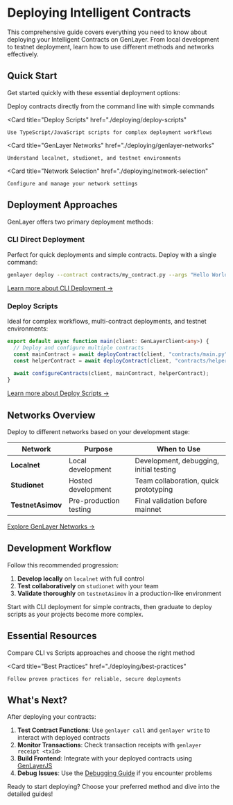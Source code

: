 
# Deploying Intelligent Contracts

This comprehensive guide covers everything you need to know about deploying your Intelligent Contracts on GenLayer. From local development to testnet deployment, learn how to use different methods and networks effectively.

## Quick Start

Get started quickly with these essential deployment options:

<Cards>
  <Card 
    title="CLI Deployment" 
    href="./deploying/cli-deployment"
  >
    Deploy contracts directly from the command line with simple commands
  </Card>
  
  <Card 
    title="Deploy Scripts" 
    href="./deploying/deploy-scripts"
  >
    Use TypeScript/JavaScript scripts for complex deployment workflows
  </Card>
  
  <Card 
    title="GenLayer Networks" 
    href="./deploying/genlayer-networks"
  >
    Understand localnet, studionet, and testnet environments
  </Card>
  
  <Card 
    title="Network Selection" 
    href="./deploying/network-selection"
  >
    Configure and manage your network settings
  </Card>
</Cards>

## Deployment Approaches

GenLayer offers two primary deployment methods:

### CLI Direct Deployment
Perfect for quick deployments and simple contracts. Deploy with a single command:

```bash
genlayer deploy --contract contracts/my_contract.py --args "Hello World" 42
```

[Learn more about CLI Deployment →](./deploying/cli-deployment)

### Deploy Scripts
Ideal for complex workflows, multi-contract deployments, and testnet environments:

```typescript
export default async function main(client: GenLayerClient<any>) {
  // Deploy and configure multiple contracts
  const mainContract = await deployContract(client, "contracts/main.py", []);
  const helperContract = await deployContract(client, "contracts/helper.py", [mainContract]);
  
  await configureContracts(client, mainContract, helperContract);
}
```

[Learn more about Deploy Scripts →](./deploying/deploy-scripts)

## Networks Overview

Deploy to different networks based on your development stage:

| Network | Purpose | When to Use |
|---------|---------|-------------|
| **Localnet** | Local development | Development, debugging, initial testing |
| **Studionet** | Hosted development | Team collaboration, quick prototyping |
| **TestnetAsimov** | Pre-production testing | Final validation before mainnet |

[Explore GenLayer Networks →](./deploying/genlayer-networks)

## Development Workflow

Follow this recommended progression:

1. **Develop locally** on `localnet` with full control
2. **Test collaboratively** on `studionet` with your team  
3. **Validate thoroughly** on `testnetAsimov` in a production-like environment

<Callout emoji="💡">
  Start with CLI deployment for simple contracts, then graduate to deploy scripts as your projects become more complex.
</Callout>

## Essential Resources

<Cards>
  <Card 
    title="Deployment Methods" 
    href="./deploying/deployment-methods"
  >
    Compare CLI vs Scripts approaches and choose the right method
  </Card>
  
  <Card 
    title="Best Practices" 
    href="./deploying/best-practices"
  >
    Follow proven practices for reliable, secure deployments
  </Card>
</Cards>

## What's Next?

After deploying your contracts:

1. **Test Contract Functions**: Use `genlayer call` and `genlayer write` to interact with deployed contracts
2. **Monitor Transactions**: Check transaction receipts with `genlayer receipt <txId>`
3. **Build Frontend**: Integrate with your deployed contracts using [GenLayerJS](https://github.com/yeagerai/genlayer-js)
4. **Debug Issues**: Use the [Debugging Guide](./debugging) if you encounter problems

Ready to start deploying? Choose your preferred method and dive into the detailed guides!